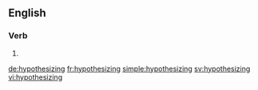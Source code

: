 ==English==

===Verb===
{{head|en|present participle}}

# {{present participle of|hypothesize|lang=en}}

[[de:hypothesizing]]
[[fr:hypothesizing]]
[[simple:hypothesizing]]
[[sv:hypothesizing]]
[[vi:hypothesizing]]